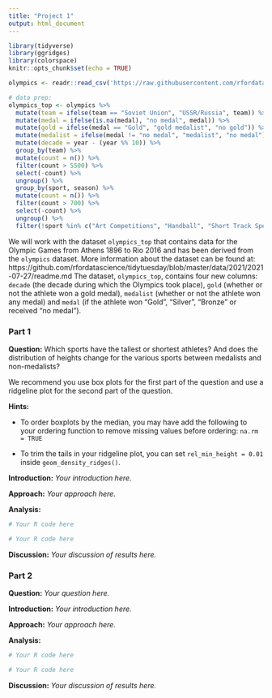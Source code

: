 ```yaml
---
title: "Project 1"
output: html_document
---
```


```r
library(tidyverse)
library(ggridges)
library(colorspace)
knitr::opts_chunk$set(echo = TRUE)

olympics <- readr::read_csv('https://raw.githubusercontent.com/rfordatascience/tidytuesday/master/data/2021/2021-07-27/olympics.csv')

# data prep:
olympics_top <- olympics %>%
  mutate(team = ifelse(team == "Soviet Union", "USSR/Russia", team)) %>%
  mutate(medal = ifelse(is.na(medal), "no medal", medal)) %>%
  mutate(gold = ifelse(medal == "Gold", "gold medalist", "no gold")) %>%
  mutate(medalist = ifelse(medal != "no medal", "medalist", "no medal")) %>%
  mutate(decade = year - (year %% 10)) %>%
  group_by(team) %>%
  mutate(count = n()) %>%
  filter(count > 5500) %>%
  select(-count) %>%
  ungroup() %>%
  group_by(sport, season) %>%
  mutate(count = n()) %>%
  filter(count > 700) %>%
  select(-count) %>%
  ungroup() %>%
  filter(!sport %in% c("Art Competitions", "Handball", "Short Track Speed Skating", "Modern Pentathlon", "Shooting", "Canoeing", "Athletics", "Hockey", "Water Polo"))
```

We will work with the dataset `olympics_top` that contains data for the Olympic Games from Athens 1896 to Rio 2016 and has been derived from the `olympics` dataset. More information about the dataset can be found at: https://github.com/rfordatascience/tidytuesday/blob/master/data/2021/2021-07-27/readme.md
The dataset, `olympics_top`, contains four new columns: `decade` (the decade during which the Olympics took place), `gold` (whether or not the athlete won a gold medal), `medalist` (whether or not the athlete won any medal) and `medal` (if the athlete won "Gold", "Silver", "Bronze" or received "no medal").

### **Part 1**

**Question:** Which sports have the tallest or shortest athletes? And does the distribution of heights change for the various sports between medalists and non-medalists? 

We recommend you use box plots for the first part of the question and use a ridgeline plot for the second part of the question. 

**Hints:**

- To order boxplots by the median, you may have add the following to your ordering function to remove missing values before ordering: `na.rm = TRUE`

- To trim the tails in your ridgeline plot, you can set 
`rel_min_height = 0.01` inside `geom_density_ridges()`.

**Introduction:** *Your introduction here.*

**Approach:** *Your approach here.*

**Analysis:**

```r
# Your R code here
```

```r
# Your R code here
```


**Discussion:** *Your discussion of results here.*

### **Part 2**

**Question:** *Your question here.*

**Introduction:** *Your introduction here.*

**Approach:** *Your approach here.*

**Analysis:**
```r
# Your R code here
```

```r
# Your R code here
```

**Discussion:** *Your discussion of results here.*
